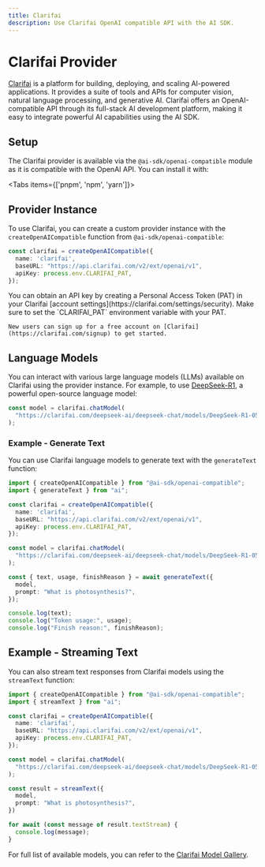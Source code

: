 ```yaml
---
title: Clarifai
description: Use Clarifai OpenAI compatible API with the AI SDK.
---
```


# Clarifai Provider

[Clarifai](https://docs.clarifai.com/getting-started/quickstart) is a platform for building, deploying, and scaling AI-powered applications. It provides a suite of tools and APIs for computer vision, natural language processing, and generative AI. Clarifai offers an OpenAI-compatible API through its full-stack AI development platform, making it easy to integrate powerful AI capabilities using the AI SDK.

## Setup

The Clarifai provider is available via the `@ai-sdk/openai-compatible` module as it is compatible with the OpenAI API. You can install it with:

<Tabs items={['pnpm', 'npm', 'yarn']}>
  <Tab>
    <Snippet text="pnpm add @ai-sdk/openai-compatible" dark />
  </Tab>
  <Tab>
    <Snippet text="npm install @ai-sdk/openai-compatible" dark />
  </Tab>
  <Tab>
    <Snippet text="yarn add @ai-sdk/openai-compatible" dark />
  </Tab>
</Tabs>

## Provider Instance

To use Clarifai, you can create a custom provider instance with the `createOpenAICompatible` function from `@ai-sdk/openai-compatible`:

```ts
const clarifai = createOpenAICompatible({
  name: 'clarifai',
  baseURL: "https://api.clarifai.com/v2/ext/openai/v1",
  apiKey: process.env.CLARIFAI_PAT,
});
```

<Note>
    You can obtain an API key by creating a Personal Access Token (PAT) in your Clarifai [account settings](https://clarifai.com/settings/security). Make sure to set the `CLARIFAI_PAT` environment variable with your PAT.

    New users can sign up for a free account on [Clarifai](https://clarifai.com/signup) to get started.
</Note>

## Language Models

You can interact with various large language models (LLMs) available on Clarifai using the provider instance. For example, to use [DeepSeek-R1](https://clarifai.com/deepseek-ai/deepseek-chat/models/DeepSeek-R1-0528-Qwen3-8B), a powerful open-source language model:

```ts
const model = clarifai.chatModel(
  "https://clarifai.com/deepseek-ai/deepseek-chat/models/DeepSeek-R1-0528-Qwen3-8B",
);
```

### Example - Generate Text

You can use Clarifai language models to generate text with the `generateText` function:

```ts
import { createOpenAICompatible } from "@ai-sdk/openai-compatible";
import { generateText } from "ai";

const clarifai = createOpenAICompatible({
  name: 'clarifai',
  baseURL: "https://api.clarifai.com/v2/ext/openai/v1",
  apiKey: process.env.CLARIFAI_PAT,
});

const model = clarifai.chatModel(
  "https://clarifai.com/deepseek-ai/deepseek-chat/models/DeepSeek-R1-0528-Qwen3-8B",
);

const { text, usage, finishReason } = await generateText({
  model,
  prompt: "What is photosynthesis?",
});

console.log(text);
console.log("Token usage:", usage);
console.log("Finish reason:", finishReason);
```

## Example - Streaming Text

You can also stream text responses from Clarifai models using the `streamText` function:

```ts
import { createOpenAICompatible } from "@ai-sdk/openai-compatible";
import { streamText } from "ai";

const clarifai = createOpenAICompatible({
  name: 'clarifai',
  baseURL: "https://api.clarifai.com/v2/ext/openai/v1",
  apiKey: process.env.CLARIFAI_PAT,
});

const model = clarifai.chatModel(
  "https://clarifai.com/deepseek-ai/deepseek-chat/models/DeepSeek-R1-0528-Qwen3-8B",
);

const result = streamText({
  model,
  prompt: "What is photosynthesis?",
})

for await (const message of result.textStream) {
  console.log(message);
}
```

For full list of available models, you can refer to the [Clarifai Model Gallery](https://clarifai.com/explore).
